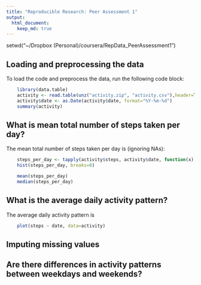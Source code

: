 ```yaml
---
title: "Reproducible Research: Peer Assessment 1"
output:
  html_document:
    keep_md: true
---
```


setwd("~/Dropbox (Personal)/coursera/RepData_PeerAssessment1")

## Loading and preprocessing the data
To load the code and preprocess the data, run the following code block:
```r
    library(data.table)
    activity <- read.table(unz("activity.zip", "activity.csv"),header=T, sep=",")
    activity$date <- as.Date(activity$date, format="%Y-%m-%d")
    summary(activity)
```

## What is mean total number of steps taken per day?
The mean total number of steps taken per day is (ignoring NAs):
```r
    steps_per_day <- tapply(activity$steps, activity$date, function(x) sum(x, na.rm=TRUE))
    hist(steps_per_day, breaks=8)

    mean(steps_per_day)
    median(steps_per_day)
```

## What is the average daily activity pattern?
The average daily activity pattern is
```r
    plot(steps ~ date, data=activity)
```


## Imputing missing values



## Are there differences in activity patterns between weekdays and weekends?
